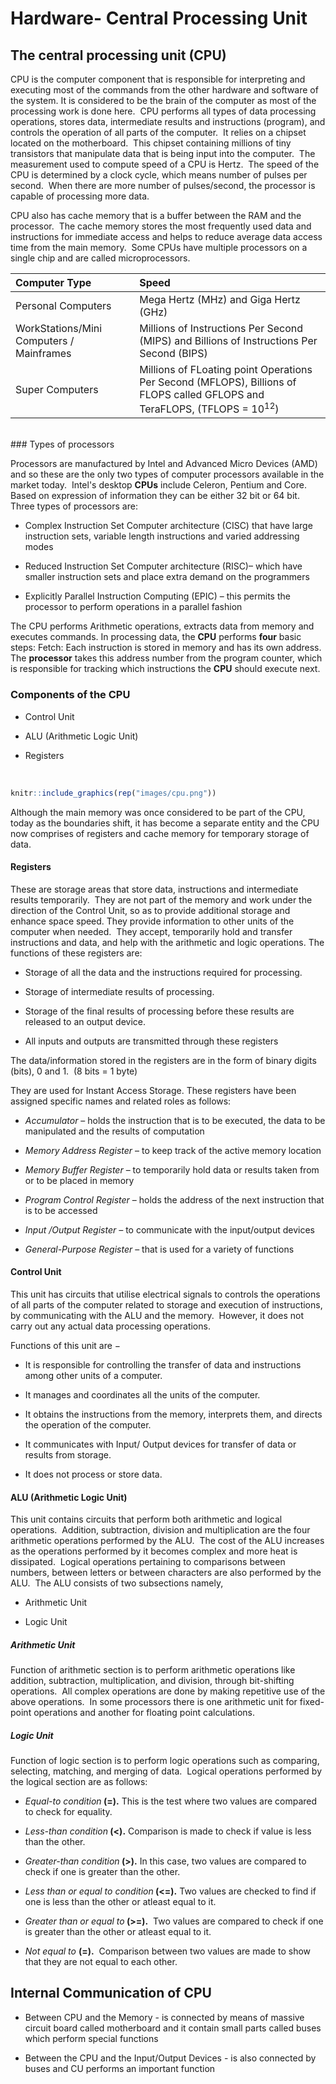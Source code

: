 # Hardware- Central Processing Unit

## The central processing unit (CPU)  
CPU is the computer component that is
responsible for interpreting and executing most of the commands from the
other hardware and software of the system. It is considered to be the
brain of the computer as most of the processing work is done here.  CPU
performs all types of data processing operations, stores data,
intermediate results and instructions (program), and controls the
operation of all parts of the computer.  It relies on a chipset located
on the motherboard.  This chipset containing millions of tiny
transistors that manipulate data that is being input into the computer. 
The measurement used to compute speed of a CPU is Hertz.  The speed of
the CPU is determined by a clock cycle, which means number of pulses per
second.  When there are more number of pulses/second, the processor is
capable of processing more data. 

CPU also has cache memory that is a buffer between the RAM and the
processor.  The cache memory stores the most frequently used data and
instructions for immediate access and helps to reduce average data
access time from the main memory.  Some CPUs have multiple processors on
a single chip and are called microprocessors. 

  **Computer Type**                          **Speed**
  ------------------------------------------ -----------------------------------------------------------------------------------------------------------------------------
  Personal Computers                         Mega Hertz (MHz) and Giga Hertz (GHz)
  WorkStations/Mini Computers / Mainframes   Millions of Instructions Per Second (MIPS) and Billions of Instructions Per Second (BIPS)
  Super Computers                            Millions of FLoating point Operations Per Second (MFLOPS), Billions of FLOPS called GFLOPS and TeraFLOPS, (TFLOPS = 10^12^)

   
### Types of processors  

Processors are manufactured by Intel and Advanced Micro Devices (AMD)
and so these are the only two types of computer processors available in
the market today.  Intel\'s desktop **CPUs** include Celeron, Pentium
and Core.  Based on expression of information they can be either 32 bit
or 64 bit.  Three types of processors are:

-   Complex Instruction Set Computer architecture (CISC) that have large
    instruction sets, variable length instructions and varied addressing
    modes

-   Reduced Instruction Set Computer architecture (RISC)-- which have
    smaller instruction sets and place extra demand on the programmers

-   Explicitly Parallel Instruction Computing (EPIC) -- this permits the
    processor to perform operations in a parallel fashion

The CPU performs Arithmetic operations, extracts data from memory and
executes commands. In processing data,
the **CPU** performs **four** basic steps: Fetch: Each instruction is
stored in memory and has its own address. The **processor** takes this
address number from the program counter, which is responsible for
tracking which instructions the **CPU** should execute next.

### Components of the CPU  

-   Control Unit

-   ALU (Arithmetic Logic Unit)

-   Registers

 

```r
knitr::include_graphics(rep("images/cpu.png"))
``` 

Although the main memory was once considered to be part of the CPU,
today as the boundaries shift, it has become a separate entity and the
CPU now comprises of registers and cache memory for temporary storage of
data. 

#### Registers  

These are storage areas that store data, instructions and intermediate
results temporarily.  They are not part of the memory and work under the
direction of the Control Unit, so as to provide additional storage and
enhance space speed. They provide information to other units of the
computer when needed.  They accept, temporarily hold and transfer
instructions and data, and help with the arithmetic and logic
operations. The functions of these registers are:

-   Storage of all the data and the instructions required for
    processing.

-   Storage of intermediate results of processing.

-   Storage of the final results of processing before these results are
    released to an output device.

-   All inputs and outputs are transmitted through these registers

The data/information stored in the registers are in the form of binary
digits (bits), 0 and 1.  (8 bits = 1 byte)

They are used for Instant Access Storage. These registers have been
assigned specific names and related roles as follows:

-   *Accumulator* -- holds the instruction that is to be executed, the
    data to be manipulated and the results of computation

-   *Memory Address Register* -- to keep track of the active memory
    location

-   *Memory Buffer Register* -- to temporarily hold data or results
    taken from or to be placed in memory

-   *Program Control Register *-- holds the address of the next
    instruction that is to be accessed

-   *Input /Output Register --* to communicate with the input/output
    devices

-   *General-Purpose Register* -- that is used for a variety of
    functions

#### Control Unit  

This unit has circuits that utilise electrical signals to controls the
operations of all parts of the computer related to storage and execution
of instructions, by communicating with the ALU and the memory.  However,
it does not carry out any actual data processing operations.

Functions of this unit are −

-   It is responsible for controlling the transfer of data and
    instructions among other units of a computer.

-   It manages and coordinates all the units of the computer.

-   It obtains the instructions from the memory, interprets them, and
    directs the operation of the computer.

-   It communicates with Input/ Output devices for transfer of data or
    results from storage.

-   It does not process or store data.

#### ALU (Arithmetic Logic Unit)  

This unit contains circuits that perform both arithmetic and logical
operations.  Addition, subtraction, division and multiplication are the
four arithmetic operations performed by the ALU.  The cost of the ALU
increases as the operations performed by it becomes complex and more
heat is dissipated.  Logical operations pertaining to comparisons
between numbers, between letters or between characters are also
performed by the ALU.  The ALU consists of two subsections namely,

-   Arithmetic Unit

-   Logic Unit

##### Arithmetic Unit  

Function of arithmetic section is to perform arithmetic operations like
addition, subtraction, multiplication, and division, through
bit-shifting operations.  All complex operations are done by making
repetitive use of the above operations.  In some processors there is one
arithmetic unit for fixed-point operations and another for floating
point calculations. 

##### Logic Unit  

Function of logic section is to perform logic operations such as
comparing, selecting, matching, and merging of data.  Logical operations
performed by the logical section are as follows:

-   *Equal-to condition*** (=).** This is the test where two values are
    compared to check for equality.

-   *Less-than condition*** (\<).** Comparison is made to check if value
    is less than the other.

-   *Greater-than condition*** (\>).** In this case, two values are
    compared to check if one is greater than the other.

-   *Less than or equal to condition*** (\<=).** Two values are checked
    to find if one is less than the other or atleast equal to it.

-   *Greater than or equal to*** (\>=).**  Two values are compared to
    check if one is greater than the other or atleast equal to it.

-   *Not equal to ***(=).**  Comparison between two values are made to
    show that they are not equal to each other.

## Internal Communication of CPU  

-   Between CPU and the Memory - is connected by means of massive
    circuit board called motherboard and it contain small parts called
    buses which perform special functions  
    
-   Between the CPU and the Input/Output Devices - is also connected by
    buses and CU performs an important function
